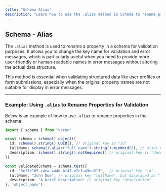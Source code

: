 ```yaml
---
title: "Schema Alias"
description: "Learn how to use the .alias method in Schema to rename properties for validation and error messages."
---
```


## Schema - Alias

The `.alias` method is used to rename a property in a schema for validation purposes. It allows you to change the key name for validation and error messages, which is particularly useful when you need to provide more user-friendly or human-readable names in error messages without altering the actual data structure.

This method is essential when validating structured data like user profiles or form submissions, especially when the original property names are not suitable for display in error messages.

---

### Example: Using `.alias` to Rename Properties for Validation

Below is an example of how to use `.alias` to rename properties in the schema:

```ts
import { schema } from "vkrun"

const schema = schema().object({
  id: schema().string().UUID(), // original key is "id"
  fullName: schema().alias("full name").string().minWord(2), // alias changes key name to "full name"
  description: schema().string().notRequired() // original key is "description"
})

const validatedSchema = schema.test({
  id: "3ef7c105-c4ea-444d-bf47-e2e1a49ea613",  // original key "id"
  fullName: "John Doe", // original key "fullName", but displayed as "full name"
  description: "A brief description" // original key "description"
}, 'object_name')
```